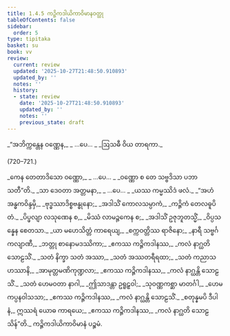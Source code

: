 ```yaml
---
title: 1.4.5 ကဉ္ဇိကဒါယိကာဝိမာနဝတ္ထု
tableOfContents: false
sidebar:
  order: 5
type: tipitaka
basket: su
book: vv
review:
  current: review
  updated: '2025-10-27T21:48:50.910893'
  updated_by: ''
  notes: ''
  history:
  - state: review
    date: '2025-10-27T21:48:50.910893'
    updated_by: ''
    notes: ''
    previous_state: draft
---
```



<ReviewStatus review={frontmatter.review} showDetails={true} />

<HypothesisAnnotation frontmatter={frontmatter} />

<DynamicBreadcrumb />

<Division number="719" book="vv" e="ch" v="19" p="59">

<Paragraph number="567" type="verses" book="vv">
_“အဘိက္ကန္တေန ဝဏ္ဏေန,_  
_ …ပေ… _  
_ဩသဓီ ဝိယ တာရကာ._  


(720–721.)
</Paragraph>

<Paragraph number="568" type="verses" book="vv">
_ကေန တေတာဒိသော ဝဏ္ဏော,_  
_ …ပေ… _  
_ဝဏ္ဏော စ တေ သဗ္ဗဒိသာ ပဘာသတီ”တိ._  

</Paragraph>

</Division>
<Division number="722" book="vv" e="ch" v="19" p="59">

<Paragraph number="569" type="verses" book="vv">
_သာ ဒေဝတာ အတ္တမနာ,_  
_ …ပေ… _  
_ယဿ ကမ္မဿိဒံ ဖလံ._  

</Paragraph>

</Division>
<Division number="723" book="vv" e="ch" v="19" p="59">

<Paragraph number="570" type="verses" book="vv">
_“အဟံ အန္ဓကဝိန္ဒမှိ,_  
_ဗုဒ္ဓဿာဒိစ္စဗန္ဓုနော;_  
_အဒါသိံ ကောလသမ္ပာကံ,_  
_ကဉ္ဇိကံ တေလဓူပိတံ._  

</Paragraph>

</Division>
<Division number="724" book="vv" e="ch" v="19" p="59">

<Paragraph number="571" type="verses" book="vv">
_ပိပ္ဖလျာ လသုဏေန စ,_  
_မိဿံ လာမဉ္ဇကေန စ;_  
_အဒါသိံ ဥဇုဘူတသ္မိံ,_  
_ဝိပ္ပသန္နေန စေတသာ._  

</Paragraph>

</Division>
<Division number="725" book="vv" e="ch" v="19" p="60">

<Paragraph number="572" type="verses" book="vv">
_ယာ မဟေသိတ္တံ ကာရေယျ,_  
_စက္ကဝတ္တိဿ ရာဇိနော;_  
_နာရီ သဗ္ဗင်္ဂကလျာဏီ,_  
_ဘတ္တု စာနောမဒဿိကာ;_  
_ဧကဿ ကဉ္ဇိကဒါနဿ,_  
_ကလံ နာဂ္ဃတိ သောဠသိံ._  

</Paragraph>

</Division>
<Division number="726" book="vv" e="ch" v="19" p="60">

<Paragraph number="573" type="verses" book="vv">
_သတံ နိက္ခာ သတံ အဿာ,_  
_သတံ အဿတရီရထာ;_  
_သတံ ကညာသဟဿာနိ,_  
_အာမုတ္တမဏိကုဏ္ဍလာ;_  
_ဧကဿ ကဉ္ဇိကဒါနဿ,_  
_ကလံ နာဂ္ဃန္တိ သောဠသိံ._  

</Paragraph>

</Division>
<Division number="727" book="vv" e="ch" v="19" p="60">

<Paragraph number="574" type="verses" book="vv">
_သတံ ဟေမဝတာ နာဂါ,_  
_ဤသာဒန္တာ ဥရူဠှဝါ;_  
_သုဝဏ္ဏကစ္ဆာ မာတင်္ဂါ,_  
_ဟေမကပ္ပနဝါသသာ;_  
_ဧကဿ ကဉ္ဇိကဒါနဿ,_  
_ကလံ နာဂ္ဃန္တိ သောဠသိံ._  

</Paragraph>

</Division>
<Division number="728" book="vv" e="ch" v="19" p="60">

<Paragraph number="575" type="verses" book="vv">
_စတုန္နမပိ ဒီပါနံ,_  
ဣဿရံ ယောဓ ကာရယေ;_  
_ဧကဿ ကဉ္ဇိကဒါနဿ,_  
_ကလံ နာဂ္ဃတိ သောဠသိန်”တိ._  


</Paragraph>
</Division>

<Paragraph number="576" type="center" book="vv">
ကဉ္ဇိကဒါယိကာဝိမာနံ ပဉ္စမံ.
</Paragraph>